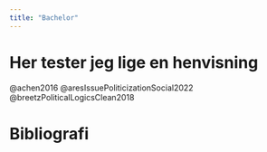 ```yaml
---
title: "Bachelor"
---
```


# Her tester jeg lige en henvisning

@achen2016
@aresIssuePoliticizationSocial2022
@breetzPoliticalLogicsClean2018

# Bibliografi

::: {#refs}
:::